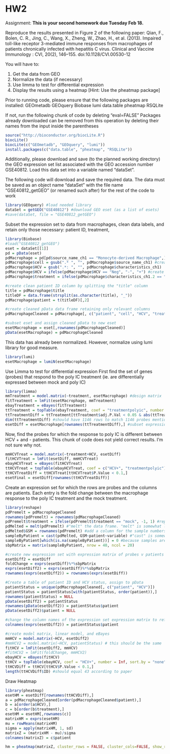 HW2
========================================================

Assignment: **This is your second homework due Tuesday Feb 18.**

Reproduce the results presented in Figure 2 of the following paper: 
Qian, F., Bolen, C. R., Jing, C., Wang, X., Zheng, W., Zhao, H., et al. (2013). Impaired toll-like receptor 3-mediated immune responses from macrophages of patients chronically infected with hepatitis C virus. Clinical and Vaccine Immunology : CVI, 20(2), 146–155. doi:10.1128/CVI.00530-12

You will have to:

1. Get the data from GEO
2. Normalize the data (if necessary)
3. Use limma to test for differential expression
4. Display the results using a heatmap [Hint: Use the pheatmap package]

Prior to running code, please ensure that the following packages are installed:
GEOmetadb
GEOquery
Biobase
lumi
data.table
pheatmap
RSQLite

If not, run the following chunk of code by deleting "eval=FALSE"
Packages already downloaded can be removed from this operation by deleting their names from the input inside the parentheses

```r
source("http://bioconductor.org/biocLite.R")
biocLite()
biocLite(c("GEOmetadb", "GEOquery", "lumi"))
install.packages(c("data.table", "pheatmap", "RSQLite"))
```

Additionally, please download and save (to the planned working directory) the GEO expression set list associated with the GEO accession number GSE40812. Load this data set into a variable named "dataSet".

The following code will download and save the required data. The data must be saved as an object name "dataSet" with the file name "GSE40812_getGEO" (or renamed such after) for the rest of the code to work

```r
library(GEOquery) #load needed library
dataSet = getGEO("GSE40812") #download GEO eset (as a list of esets)
#save(dataSet, file = "GSE40812_getGEO") 
```

Subset the expression set to data from macrophages, clean data labels, and retain only those necessary: patient ID, treatment, 
```r
library(Biobase)
#load("GSE40812_getGEO")
eset = dataSet[[1]]
pd = pData(eset)
pdMacrophage = pd[pd$source_name_ch1 == "Monocyte-derived Macrophage",]
pdMacrophage$cell = gsub(".* ", "", pdMacrophage$source_name_ch1) #create clean cell source column
pdMacrophage$HCV = gsub(".*: ", "", pdMacrophage$characteristics_ch1)
pdMacrophage$HCV = ifelse(pdMacrophage$HCV == "Neg", "-", "+") #create clean HCV status column
pdMacrophage$treatment = ifelse(pdMacrophage$characteristics_ch1.2 == "treatment: Mock", "mock", "polyic") #create clean perturbation/treatment column

#create clean patient ID column by splitting the "title" column
title = pdMacrophage$title
titleDF = data.frame(strsplit(as.character(title), "_"))
pdMacrophage$patient = t(titleDF)[,2]

#create cleaned pData data frame retaining only relevant columns
pdMacrophageCleaned = pdMacrophage[, c("patient", "cell", "HCV", "treatment")] 

#subset eset and assign cleaned pData to new eset
esetMacrophage = eset[,rownames(pdMacrophageCleaned)]
pData(esetMacrophage) = pdMacrophageCleaned
```

This data has already been normalized. However, normalize using lumi library for good measure.

```r
library(lumi)
esetMacrophage = lumiN(esetMacrophage)
```

Use Limma to test for differential expression 
First find the set of genes (probes) that respond to the poly IC treatment (ie. are differentially expressed between mock and poly IC)

```r
library(limma)
mmTreatment = model.matrix(~treatment, esetMacrophage) #design matrix
fitTreatment = lmFit(esetMacrophage, mmTreatment)
ebayTreatment = eBayes(fitTreatment) 
ttTreatment = topTable(ebayTreatment, coef = "treatmentpolyic", number = Inf, sort.by = "none") #calculate statistics on differential expression
ttTreatmentDiff = ttTreatment[ttTreatment$adj.P.Val < 0.05 & abs(ttTreatment$logFC) > log2(1.5),] #subset to only include probes below meeting the threshold of FDR of 0.05 and fold change > 1.5
dim(ttTreatmentDiff) #should have 1146 rows to match 1146 probes mentioned in supplemental data
esetDiff = esetMacrophage[rownames(ttTreatmentDiff),] #subset expression set to only these probes
```

Now, find the probes for which the response to poly IC is different between HCV + and - patients. This chunk of code does not yield correct results. I'm not sure why not.
```r
mmHCVTreat = model.matrix(~treatment+HCV, esetDiff)
fitHCVTreat = lmFit(esetDiff, mmHCVTreat)
ebayHCVTreat = eBayes(fitHCVTreat)
ttHCVTreat = topTable(ebayHCVTreat, coef = c("HCV+", "treatmentpolyic"), number = Inf, sort.by = "none")
ttHCVTreatDiff = ttHCVTreat[ttHCVTreat$P.Value < 0.1,]
esetFinal = esetDiff[rownames(ttHCVTreatDiff)]
```

Create an expression set for which the rows are probes and the columns are patients. Each entry is the fold change between the macrophage response to the poly IC treatment and the mock treatment. 

```r
library(reshape)
pdPremelt = pdMacrophageCleaned
rownames(pdPremelt) = rownames(pdMacrophageCleaned)
pdPremelt$treatment = ifelse(pdPremelt$treatment == "mock", -1, 1) #replace values in treatment column with 1 for polyic and -1 for mock
pdMelted = melt(pdPremelt) #"melt" the data frame. "melt" is somewhat like reversing the creation of a pivot table in excel
pdMelted$GSM = rownames(pdPremelt) #add a column for the sample numbers
sampleByPatient = cast(pdMelted, GSM~patient~variable) #"cast" is somewhat like creating a pivot table. In this case the rows are sample numbers (GSM), the columns are patients, and the values in the cell denoted by a sample number and patient ID is the value originally associated with the treatment column corresponding to the original row with that sample/patient combo.
sampleByPatient[which(is.na(sampleByPatient))] = 0 #because samples are specific to patients (ie. there were no rows originally corresponding to most of the possible sample id-patient number pairings), most of the entries are NA. Change them to zero
sbpMatrix = matrix(sampleByPatient, nrow = 40, ncol = 20)

#create new expression set with expression matrix of probes v patients
esetDiff2 = esetDiff
foldChange = exprs(esetDiff)%*%sbpMatrix
exprs(esetDiff2) = exprs(esetDiff)%*%sbpMatrix
rownames(exprs(esetDiff2)) = rownames(exprs(esetDiff))

#Create a table of patient ID and HCV status, assign to pData
patientStatus = unique(pdMacrophageCleaned[, c("patient", "HCV")])
patientStatus = patientStatus[with(patientStatus, order(patient)),]
rownames(patientStatus) = NULL
pData(esetDiff2) = patientStatus
rownames(pData(esetDiff2)) = patientStatus$patient
pData(esetDiff2)$patient = NULL

#change the column names of the expression set expression matrix to reflect the patient IDs
colnames(exprs(esetDiff2)) = patientStatus$patient

#create model matrix, linear model, and eBayes
mmHCV = model.matrix(~HCV, esetDiff2)
#mmHCV2 = model.matrix(~HCV, patientStatus) # this should be the same
fitHCV = lmFit(esetDiff2, mmHCV)
#fitHCV2 = lmFit(foldChange, mmHCV2)
ebayHCV = eBayes(fitHCV)
ttHCV = topTable(ebayHCV, coef = "HCV+", number = Inf, sort.by = "none")
ttHCVDiff = ttHCV[ttHCV$P.Value < 0.1,]
length(ttHCVDiff$ID) #should equal 43 according to paper
```

Draw Heatmap

```r
library(pheatmap)
esetHM = esetDiff[rownames(ttHCVDiff),]
a = pdMacrophageCleaned[order(pdMacrophageCleaned$patient),]
b = a[order(a$HCV),]
c = b[order(b$treatment),]
esetHM = esetHM[,rownames(c)]
matrixHM = exprs(esetHM)
mu = rowMeans(matrixHM)
sigma = apply(matrixHM, 1, sd)
matrixZ = (matrixHM - mu)/sigma
colnames(matrixZ) = c$patient

hm = pheatmap(matrixZ, cluster_rows = FALSE, cluster_cols=FALSE, show_rownames=FALSE)
```